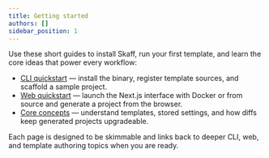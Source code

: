 ```yaml
---
title: Getting started
authors: []
sidebar_position: 1
---
```


Use these short guides to install Skaff, run your first template, and learn the core ideas that power every workflow:

- [CLI quickstart](./cli-quickstart) — install the binary, register template sources, and scaffold a sample project.
- [Web quickstart](./web-quickstart) — launch the Next.js interface with Docker or from source and generate a project from the browser.
- [Core concepts](./core-concepts) — understand templates, stored settings, and how diffs keep generated projects upgradeable.

Each page is designed to be skimmable and links back to deeper CLI, web, and template authoring topics when you are ready.
